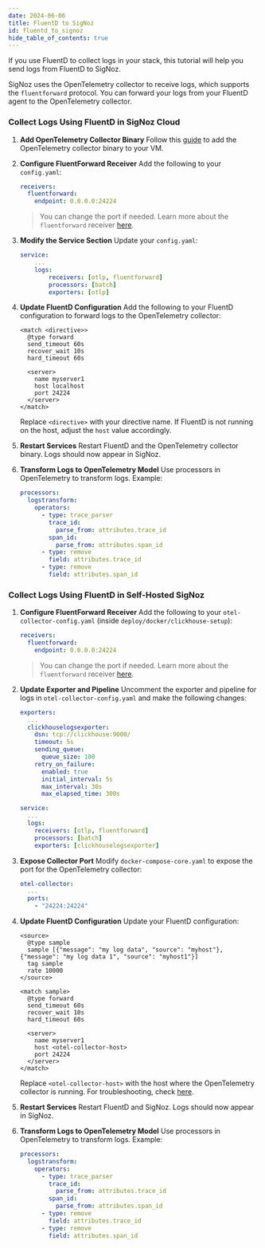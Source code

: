 ```yaml
---
date: 2024-06-06
title: FluentD to SigNoz
id: fluentd_to_signoz
hide_table_of_contents: true
---
```


If you use FluentD to collect logs in your stack, this tutorial will help you send logs from FluentD to SigNoz.

SigNoz uses the OpenTelemetry collector to receive logs, which supports the `fluentforward` protocol. You can forward your logs from your FluentD agent to the OpenTelemetry collector.

<Tabs entityName="plans">
<TabItem value="signoz-cloud" label="SigNoz Cloud" default>

### Collect Logs Using FluentD in SigNoz Cloud

1. **Add OpenTelemetry Collector Binary**
   Follow this [guide](https://signoz.io/docs/tutorial/opentelemetry-binary-usage-in-virtual-machine/) to add the OpenTelemetry collector binary to your VM.

2. **Configure FluentForward Receiver**
   Add the following to your `config.yaml`:
   ```yaml
   receivers:
     fluentforward:
       endpoint: 0.0.0.0:24224
   ```
   > You can change the port if needed. Learn more about the `fluentforward` receiver [here](https://github.com/open-telemetry/opentelemetry-collector-contrib/tree/main/receiver/fluentforwardreceiver).

3. **Modify the Service Section**
   Update your `config.yaml`:
   ```yaml
   service:
       ...
       logs:
           receivers: [otlp, fluentforward]
           processors: [batch]
           exporters: [otlp]
   ```

4. **Update FluentD Configuration**
   Add the following to your FluentD configuration to forward logs to the OpenTelemetry collector:
   ```
   <match <directive>>
     @type forward
     send_timeout 60s
     recover_wait 10s
     hard_timeout 60s

     <server>
       name myserver1
       host localhost
       port 24224
     </server>
   </match>
   ```
   Replace `<directive>` with your directive name. If FluentD is not running on the host, adjust the `host` value accordingly.

5. **Restart Services**
   Restart FluentD and the OpenTelemetry collector binary. Logs should now appear in SigNoz.

6. **Transform Logs to OpenTelemetry Model**
   Use processors in OpenTelemetry to transform logs. Example:
   ```yaml
   processors:
     logstransform:
       operators:
         - type: trace_parser
           trace_id:
             parse_from: attributes.trace_id
           span_id:
             parse_from: attributes.span_id
         - type: remove
           field: attributes.trace_id
         - type: remove
           field: attributes.span_id
   ```

</TabItem>

<TabItem value="self-hosted" label="Self-Host">

### Collect Logs Using FluentD in Self-Hosted SigNoz

1. **Configure FluentForward Receiver**
   Add the following to your `otel-collector-config.yaml` (inside `deploy/docker/clickhouse-setup`):
   ```yaml
   receivers:
     fluentforward:
       endpoint: 0.0.0.0:24224
   ```
   > You can change the port if needed. Learn more about the `fluentforward` receiver [here](https://github.com/open-telemetry/opentelemetry-collector-contrib/tree/main/receiver/fluentforwardreceiver).

2. **Update Exporter and Pipeline**
   Uncomment the exporter and pipeline for logs in `otel-collector-config.yaml` and make the following changes:
   ```yaml
   exporters:
     ...
     clickhouselogsexporter:
       dsn: tcp://clickhouse:9000/
       timeout: 5s
       sending_queue:
         queue_size: 100
       retry_on_failure:
         enabled: true
         initial_interval: 5s
         max_interval: 30s
         max_elapsed_time: 300s

   service:
     ...
     logs:
       receivers: [otlp, fluentforward]
       processors: [batch]
       exporters: [clickhouselogsexporter]
   ```

3. **Expose Collector Port**
   Modify `docker-compose-core.yaml` to expose the port for the OpenTelemetry collector:
   ```yaml
   otel-collector:
     ...
     ports:
       - "24224:24224"
   ```

4. **Update FluentD Configuration**
   Update your FluentD configuration:
   ```
   <source>
     @type sample
     sample [{"message": "my log data", "source": "myhost"}, {"message": "my log data 1", "source": "myhost1"}]
     tag sample
     rate 10000
   </source>

   <match sample>
     @type forward
     send_timeout 60s
     recover_wait 10s
     hard_timeout 60s

     <server>
       name myserver1
       host <otel-collector-host>
       port 24224
     </server>
   </match>
   ```
   Replace `<otel-collector-host>` with the host where the OpenTelemetry collector is running. For troubleshooting, check [here](/docs/install/troubleshooting#signoz-otel-collector-address-grid).

5. **Restart Services**
   Restart FluentD and SigNoz. Logs should now appear in SigNoz.

6. **Transform Logs to OpenTelemetry Model**
   Use processors in OpenTelemetry to transform logs. Example:
   ```yaml
   processors:
     logstransform:
       operators:
         - type: trace_parser
           trace_id:
             parse_from: attributes.trace_id
           span_id:
             parse_from: attributes.span_id
         - type: remove
           field: attributes.trace_id
         - type: remove
           field: attributes.span_id
   ```

</TabItem>
</Tabs>
